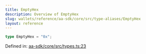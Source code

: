 ```yaml
---
title: EmptyHex
description: Overview of EmptyHex
slug: wallets/reference/aa-sdk/core/src/type-aliases/EmptyHex
layout: reference
---
```


```ts
type EmptyHex = "0x";
```

Defined in: [aa-sdk/core/src/types.ts:23](https://github.com/alchemyplatform/aa-sdk/blob/da19afd63b0ba06a4de95b0d2d7871f64d546304/aa-sdk/core/src/types.ts#L23)
